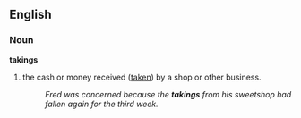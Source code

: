 ==English==
===Noun===
'''takings'''
#the cash or money received ([[taken]]) by a shop or other business.
#:''Fred was concerned because the '''takings''' from his sweetshop had fallen again for the third week.''